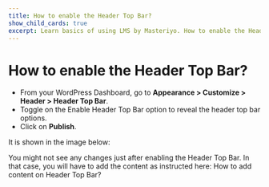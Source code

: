 ---
title: How to enable the Header Top Bar?
show_child_cards: true
excerpt: Learn basics of using LMS by Masteriyo. How to enable the Header Top Bar.
---

# How to enable the Header Top Bar?

- From your WordPress Dashboard, go to **Appearance > Customize > Header > Header Top Bar**.
- Toggle on the Enable Header Top Bar option to reveal the header top bar options.
- Click on **Publish**.

It is shown in the image below:

You might not see any changes just after enabling the Header Top Bar. In that case, you will have to add the content as instructed here: How to add content on Header Top Bar?


